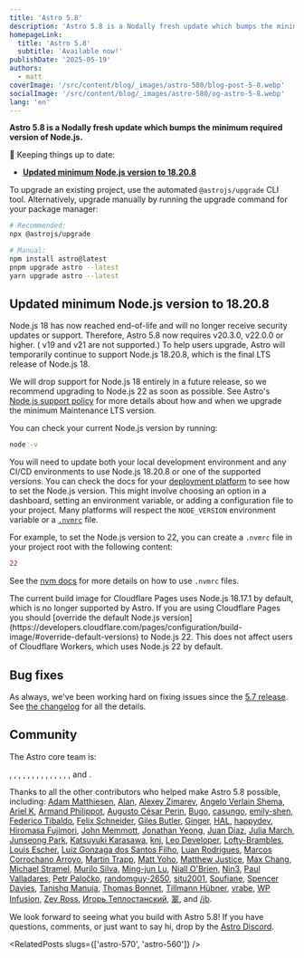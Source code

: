 ```yaml
---
title: 'Astro 5.8'
description: 'Astro 5.8 is a Nodally fresh update which bumps the minimum required version of Node.js.'
homepageLink:
  title: 'Astro 5.8'
  subtitle: 'Available now!'
publishDate: '2025-05-19'
authors:
  - matt
coverImage: '/src/content/blog/_images/astro-580/blog-post-5-8.webp'
socialImage: '/src/content/blog/_images/astro-580/og-astro-5-8.webp'
lang: 'en'
---
```



**Astro 5.8 is a Nodally fresh update which bumps the minimum required version of Node.js.**

🔄 Keeping things up to date:

- [**Updated minimum Node.js version to 18.20.8**](#updated-minimum-nodejs-version)

To upgrade an existing project, use the automated `@astrojs/upgrade` CLI tool. Alternatively, upgrade manually by running the upgrade command for your package manager:

```sh
# Recommended:
npx @astrojs/upgrade

# Manual:
npm install astro@latest
pnpm upgrade astro --latest
yarn upgrade astro --latest
```

## Updated minimum Node.js version to 18.20.8

Node.js 18 has now reached end-of-life and will no longer receive security updates or support. Therefore, Astro 5.8 now requires v20.3.0, v22.0.0 or higher. ( v19 and v21 are not supported.) To help users upgrade, Astro will temporarily continue to support Node.js 18.20.8, which is the final LTS release of Node.js 18.

We will drop support for Node.js 18 entirely in a future release, so we recommend upgrading to Node.js 22 as soon as possible. See Astro's [Node.js support policy](https://docs.astro.build/en/upgrade-astro/#nodejs-support-and-upgrade-policies) for more details about how and when we upgrade the minimum Maintenance LTS version.

You can check your current Node.js version by running:

```sh
node -v
```

You will need to update both your local development environment and any CI/CD environments to use Node.js 18.20.8 or one of the supported versions. You can check the docs for your [deployment platform](https://docs.astro.build/en/guides/deploy/) to see how to set the Node.js version. This might involve choosing an option in a dashboard, setting an environment variable, or adding a configuration file to your project. Many platforms will respect the `NODE_VERSION` environment variable or a [`.nvmrc`](https://github.com/nvm-sh/nvm#nvmrc) file.

For example, to set the Node.js version to 22, you can create a `.nvmrc` file in your project root with the following content:

```ini title=".nvmrc"
22
```

See the [nvm docs](https://github.com/nvm-sh/nvm#nvmrc) for more details on how to use `.nvmrc` files.

<Note title="Using Cloudflare Pages?">
The current build image for Cloudflare Pages uses Node.js 18.17.1 by default, which is no longer supported by Astro. If you are using Cloudflare Pages you should [override the default Node.js version](https://developers.cloudflare.com/pages/configuration/build-image/#override-default-versions) to Node.js 22. This does not affect users of Cloudflare Workers, which uses Node.js 22 by default.
</Note>


## Bug fixes

As always, we've been working hard on fixing issues since the [5.7 release](/blog/astro-570). See [the changelog](https://github.com/withastro/astro/blob/main/packages/astro/CHANGELOG.md) for all the details.

## Community

The Astro core team is:

<Mention name="ben" />, <Mention name="caleb" />, <Mention name="chris" />, <Mention name="ema" />, <Mention name="erika" />, <Mention name="florian" />, <Mention name="fuzzy" />, <Mention name="hideoo" />, <Mention name="luiz" />, <Mention name="matt" />, <Mention name="matthew" />, <Mention name="nate" />, <Mention name="reuben" />, <Mention name="sarah" />, and <Mention name="yan" />.

Thanks to all the other contributors who helped make Astro 5.8 possible, including: [Adam Matthiesen](https://github.com/Adammatthiesen), [Alan](https://github.com/altano), [Alexey Zimarev](https://github.com/alexeyzimarev), [Angelo Verlain Shema](https://github.com/vixalien), [Ariel K](https://github.com/anaxite), [Armand Philippot](https://github.com/ArmandPhilippot), [Augusto César Perin](https://github.com/augustocesarperin), [Bugo](https://github.com/dragomano), [casungo](https://github.com/casungo), [emily-shen](https://github.com/emily-shen), [Federico Tibaldo](https://github.com/fedetibaldo), [Felix Schneider](https://github.com/trueberryless), [Giles Butler](https://github.com/gilesbutler), [Ginger](https://github.com/gingerchew), [HAL](https://github.com/HALQME), [happydev](https://github.com/moustaphadev), [Hiromasa Fujimori](https://github.com/fhiromasa), [John Memmott](https://github.com/RATIU5), [Jonathan Yeong](https://github.com/jonathanyeong), [Juan Diaz](https://github.com/JuanPabloDiaz), [Julia March](https://github.com/juliamrch), [Junseong Park](https://github.com/jsparkdev), [Katsuyuki Karasawa](https://github.com/L4Ph), [knj](https://github.com/jp-knj), [Leo Developer](https://github.com/Le0Developer), [Lofty-Brambles](https://github.com/Lofty-Brambles), [Louis Escher](https://github.com/louisescher), [Luiz Gonzaga dos Santos Filho](https://github.com/lfilho), [Luan Rodrigues](https://github.com/LuanGrod), [Marcos Corrochano Arroyo](https://github.com/drixswe), [Martin Trapp](https://github.com/martrapp), [Matt Yoho](https://github.com/mattyoho), [Matthew Justice](https://github.com/justicematthew), [Max Chang](https://github.com/maxchang3), [Michael Stramel](https://github.com/stramel), [Murilo Silva](https://github.com/Zafkiel45), [Ming-jun Lu](https://github.com/mingjunlu), [Niall O'Brien](https://github.com/niallobrien), [Nin3](https://github.com/Nin3lee), [Paul Valladares](https://github.com/dreyfus92), [Petr Paločko](https://github.com/Fakerko), [randomguy-2650](https://github.com/randomguy-2650), [situ2001](https://github.com/situ2001), [Soufiane](https://github.com/jazsouf), [Spencer Davies](https://github.com/spencer1573), [Tanishq Manuja](https://github.com/tanishqmanuja), [Thomas Bonnet](https://github.com/thomasbnt), [Tillmann Hübner](https://github.com/ruohki), [vrabe](https://github.com/vrabe), [WP Infusion](https://github.com/wpinfusion), [Zev Ross](https://github.com/zev18),
[Игорь Теплостанский](https://github.com/teplostanski), [翠](https://github.com/sapphi-red), and [/jb](https://github.com/notjb).

We look forward to seeing what you build with Astro 5.8! If you have questions, comments, or just want to say hi, drop by the [Astro Discord](https://astro.build/chat).


<RelatedPosts slugs={['astro-570', 'astro-560']} />